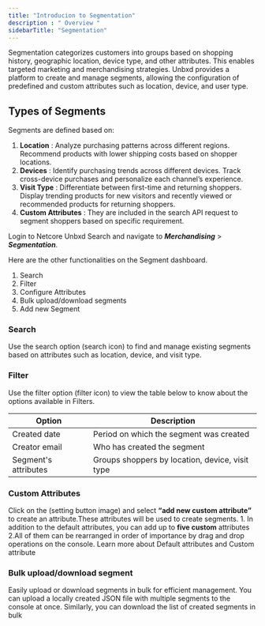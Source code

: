 ```yaml
---
title: "Introducion to Segmentation"
description : " Overview "
sidebarTitle: "Segmentation"
---
```

Segmentation categorizes customers into groups based on shopping history, geographic location, device type, and other attributes. This enables targeted marketing and merchandising strategies. 
Unbxd provides a platform to create and manage segments, allowing the configuration of predefined and custom attributes such as location, device, and user type.

## Types of Segments

Segments are defined based on:
1. **Location** : Analyze purchasing patterns across different regions. Recommend products with lower shipping costs based on shopper locations.
2. **Devices** : Identify purchasing trends across different devices. Track cross-device purchases and personalize each channel’s experience.
3. **Visit Type** : Differentiate between first-time and returning shoppers. Display trending products for new visitors and recently viewed or recommended products for returning shoppers.
4. **Custom Attributes** : They are included in the search API request to segment shoppers based on specific requirement.

Login to Netcore Unbxd Search and navigate to **_Merchandising_** > **_Segmentation_**.

Here are the other functionalities on the Segment dashboard.
1. Search
2. Filter
3. Configure Attributes
4. Bulk upload/download segments
5. Add new Segment

### Search
Use the search option (search icon) to find and manage existing segments based on attributes such as location, device, and visit type.

### Filter
Use the filter option (filter icon) to view the table below to know about the options available in Filters.

|      Option          |           Description                            |
| ---------------------| ------------------------------------------------ |
| Created date         | Period on which the segment was created          |
| Creator email        | Who has created the segment                      |
| Segment's attributes | Groups shoppers by location, device, visit type  |

### Custom Attributes
Click on the (setting button image) and select **“add new custom attribute”** to create an attribute.These attributes will be used to create segments.
<Note>1. In addition to the default attributes, you can add up to **five custom** attributes</Note>
<Note>2.All of them can be rearranged in order of importance by drag and drop operations on the
console. Learn more about Default attributes and Custom attribute
</Note>

### Bulk upload/download segment 
Easily upload or download segments in bulk for efficient management. You can upload a locally created JSON file with multiple segments to the console at once. Similarly, you can download the list of created segments in bulk